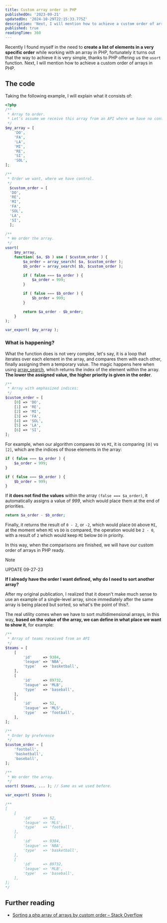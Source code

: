 ```yaml
---
title: Custom array order in PHP
publishedOn: '2023-09-21'
updatedOn: '2024-10-29T22:15:33.775Z'
description: 'Next, I will mention how to achieve a custom order of arrays in PHP'
published: true
readingTime: 360
---
```


Recently I found myself in the need to **create a list of elements in a very specific order**
while working with an array in PHP, fortunately it turns out that the way to achieve
it is very simple, thanks to PHP offering us the `usort` function.
Next, I will mention how to achieve a custom order of arrays in PHP.

## The code

Taking the following example, I will explain what it consists of:

```php
<?php
/**
 * Array to order.
 * Let's assume we receive this array from an API where we have no control.
 */
$my_array = [
    'DO',
    'FA',
    'LA',
    'MI',
    'RE',
    'SI',
    'SOL',
];

/**
 * Order we want, where we have control.
 */
  $custom_order = [
  'DO',
  'RE',
  'MI',
  'FA',
  'SOL',
  'LA',
  'SI',
  ];

/**
 * We order the array.
 */
usort(
    $my_array,
    function( $a, $b ) use ( $custom_order ) {
        $a_order = array_search( $a, $custom_order );
        $b_order = array_search( $b, $custom_order );

        if ( false === $a_order ) {
            $a_order = 999;
        }

        if ( false === $b_order ) {
            $b_order = 999;
        }

        return $a_order - $b_order;
    }
);

var_export( $my_array );
```

### What is happening?

What the function does is not very complex, let's say, it is a loop that iterates
over each element in the array, and compares them with each other, finally
assigning them a temporary value. The magic happens here when using [array_search](https://www.php.net/manual/en/function.array-search.php),
which returns the index of the element within the array. **The lower the assigned value,
the higher priority is given in the order**.

```php
/**
 * Array with emphasized indices:
 */
$custom_order = [
    [0] => 'DO',
    [1] => 'RE',
    [2] => 'MI',
    [3] => 'FA',
    [4] => 'SOL',
    [5] => 'LA',
    [6] => 'SI',
];
```

For example, when our algorithm compares `DO` vs `MI`, it is comparing `[0]` vs `[2]`,
which are the indices of those elements in the array:

```php
if ( false === $a_order ) {
    $a_order = 999;
}

if ( false === $b_order ) {
    $b_order = 999;
}
```

If **it does not find the values** within the array `(false === $a_order)`, it automatically assigns
a value of _999_, which would place them at the end of priorities.

```php
return $a_order - $b_order;
```

Finally, it returns the result of `0 - 2`, or `-2`, which would place `DO`
above `MI`, at the moment when `MI` vs `DO` is compared, the operation would be `2 - 0`,
with a result of `2` which would keep `MI` below `DO` in priority.

In this way, when the comparisons are finished, we will have our custom order of arrays in PHP ready.

> [!NOTE]
> UPDATE 09-27-23
>
> **If I already have the order I want defined, why do I need to sort another array?**
>
> After my original publication, I realized that it doesn't make much sense
> to use an example of a single-level array, since immediately after
> the same array is being placed but sorted, so what's the point of this?.
>
> The real utility comes when we have to sort multidimensional arrays,
> in this way, **based on the value of the array, we can define in what place
> we want to show it**, for example:

```php
/**
 * Array of teams received from an API
 */
$teams = [
    [
        'id'     => 9384,
        'league' => 'NBA',
        'type'   => 'basketball',
    ],
    [
        'id'     => 89732,
        'league' => 'MLB',
        'type'   => 'baseball',
    ],
    [
        'id'     => 52,
        'league' => 'MLS',
        'type'   => 'football',
    ],
];

/**
 * Order by preference
 */
$custom_order = [
    'football',
    'basketball',
    'baseball',
];

/**
 * We order the array.
 */
usort( $teams, ... ); // Same as we used before.

var_export( $teams );

/**
[
    [
        'id'     => 52,
        'league' => 'MLS',
        'type'   => 'football',
    ],
    [
        'id'     => 9384,
        'league' => 'NBA',
        'type'   => 'basketball',
    ],
    [
        'id'     => 89732,
        'league' => 'MLB',
        'type'   => 'baseball',
    ],
];
*/
```

## Further reading

- [Sorting a php array of arrays by custom order – Stack Overflow](https://stackoverflow.com/questions/11145393/sorting-a-php-array-of-arrays-by-custom-order)
